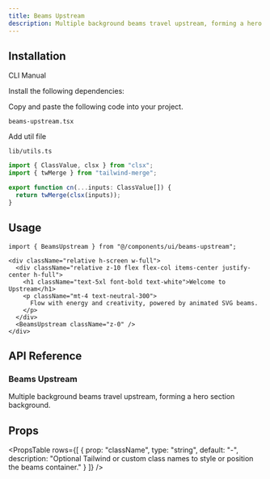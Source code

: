 ```yaml
---
title: Beams Upstream
description: Multiple background beams travel upstream, forming a hero section background.
---
```


<ComponentPreview
  name="beamsupstream-demo"
  className="p-0"
  description=""
/>

## Installation

<Tabs defaultValue="cli" className="w-full">
  <TabsList>
    <TabsTrigger value="cli">CLI</TabsTrigger>
    <TabsTrigger value="manual">Manual</TabsTrigger>
  </TabsList>
  <TabsContent value="cli">
    <PkgOptions name="beams-upstream" />
  </TabsContent>
  <TabsContent value="manual">
    <Steps>

<Step>Install the following dependencies:</Step>
<DepsOptions name="framer-motion" />

<Step>Copy and paste the following code into your project.</Step>
<p>
  <code>beams-upstream.tsx</code>
</p>
<ComponentSource name="beams-upstream" />

<Step>Add util file</Step>

<p>
  <code>lib/utils.ts</code>
</p>

```jsx
import { ClassValue, clsx } from "clsx";
import { twMerge } from "tailwind-merge";

export function cn(...inputs: ClassValue[]) {
  return twMerge(clsx(inputs));
}
```

</Steps>
  </TabsContent>
</Tabs>

## Usage

```tsx
import { BeamsUpstream } from "@/components/ui/beams-upstream";
```

```tsx
<div className="relative h-screen w-full">
  <div className="relative z-10 flex flex-col items-center justify-center h-full">
    <h1 className="text-5xl font-bold text-white">Welcome to Upstream</h1>
    <p className="mt-4 text-neutral-300">
      Flow with energy and creativity, powered by animated SVG beams.
    </p>
  </div>
  <BeamsUpstream className="z-0" />
</div>
```


## API Reference

### Beams Upstream

Multiple background beams travel upstream, forming a hero section background.

## Props

<PropsTable
  rows={[
    {
      prop: "className",
      type: "string",
      default: "-",
      description:
        "Optional Tailwind or custom class names to style or position the beams container."
    }
  ]}
/>

